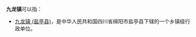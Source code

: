 '''九龙镇'''可以指：
{{PRC admin/disambig|13/06/23/105/000|32/12/02/100/000|34/12/02/104/000|36/11/27/108/000|37/02/81/112/000|41/01/22/111/000|44/01/16/101/000|44/18/81/111/000|50/01/07/100/000|51/06/83/104/000|51/16/21/100/000|51/16/23/110/000|53/01/28/110/000|53/03/24/105/000}}
*[[九龙镇_(盐亭县)|九龙镇 (盐亭县)]]，是中华人民共和国四川省绵阳市盐亭县下辖的一个乡镇级行政单位。
{{disambig|cat=三字中国镇名消歧义}}